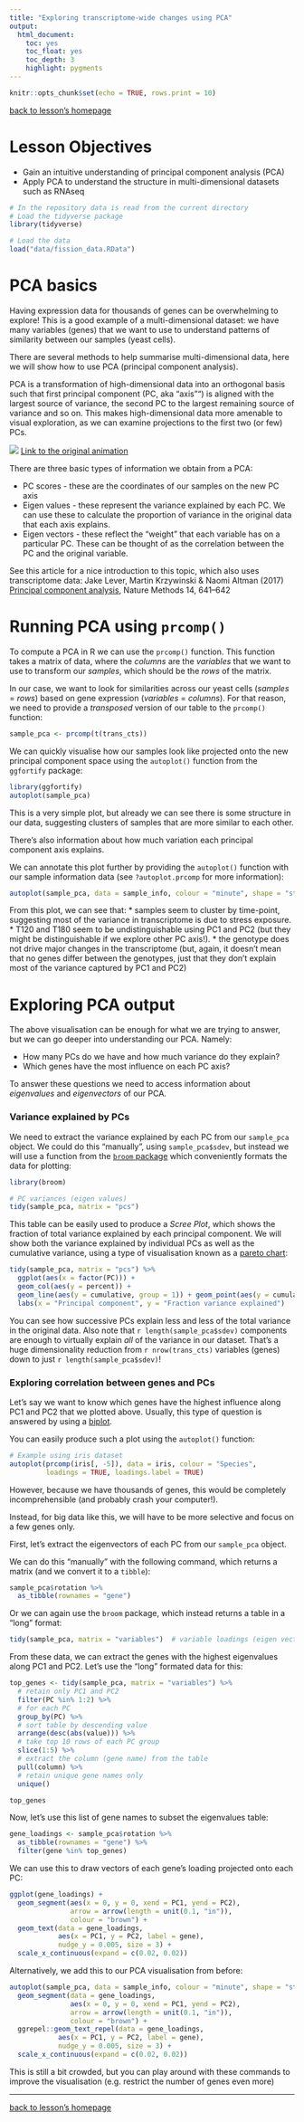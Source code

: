 ```yaml
---
title: "Exploring transcriptome-wide changes using PCA"
output:
  html_document:
    toc: yes
    toc_float: yes
    toc_depth: 3
    highlight: pygments
---
```



```r
knitr::opts_chunk$set(echo = TRUE, rows.print = 10)
```

[back to lesson's homepage](https://tavareshugo.github.io/data-carpentry-rnaseq/)

# Lesson Objectives

* Gain an intuitive understanding of principal component analysis (PCA)
* Apply PCA to understand the structure in multi-dimensional datasets such as RNAseq

```r
# In the repository data is read from the current directory
# Load the tidyverse package
library(tidyverse)

# Load the data
load("data/fission_data.RData")
```


# PCA basics

Having expression data for thousands of genes can be overwhelming to explore! 
This is a good example of a multi-dimensional dataset: we have many 
variables (genes) that we want to use to understand patterns of similarity 
between our samples (yeast cells).

There are several methods to help summarise multi-dimensional data, here 
we will show how to use PCA (principal component analysis). 

PCA is a transformation of high-dimensional data into an orthogonal basis such that 
first principal component (PC, aka "axis"") is aligned with the largest source of 
variance, the second PC to the largest remaining source of variance and so on. 
This makes high-dimensional data more amenable to visual exploration, as we can 
examine projections to the first two (or few) PCs.

![](figs/pca.png) 
[Link to the original animation](http://setosa.io/ev/principal-component-analysis/)

There are three basic types of information we obtain from a PCA:

* PC scores - these are the coordinates of our samples on the new PC axis
* Eigen values - these represent the variance explained by each PC. 
We can use these to calculate the proportion of variance in the original data 
that each axis explains.
* Eigen vectors - these reflect the "weight" that each variable has on a particular 
PC. These can be thought of as the correlation between the PC and the original variable.

See this article for a nice introduction to this topic, which also uses transcriptome 
data: 
Jake Lever, Martin Krzywinski & Naomi Altman (2017) [Principal component analysis](https://www.nature.com/articles/nmeth.4346),
Nature Methods 14, 641–642


# Running PCA using `prcomp()`

To compute a PCA in R we can use the `prcomp()` function. This function takes a 
matrix of data, where the _columns_ are the _variables_ that we want to use to 
transform our _samples_, which should be the _rows_ of the matrix. 

In our case, we want to look for similarities across our yeast cells (_samples_ = _rows_) 
based on gene expression (_variables_ = _columns_). For that reason, we need 
to provide a _transposed_ version of our table to the `prcomp()` function:

```r
sample_pca <- prcomp(t(trans_cts))
```

We can quickly visualise how our samples look like projected onto the new principal 
component space using the `autoplot()` function from the `ggfortify` package:

```r
library(ggfortify)
autoplot(sample_pca)
```

This is a very simple plot, but already we can see there is some structure in our 
data, suggesting clusters of samples that are more similar to each other.

There's also information about how much variation each principal component axis 
explains. 

We can annotate this plot further by providing the `autoplot()` function with 
our sample information data (see `?autoplot.prcomp` for more information):

```r
autoplot(sample_pca, data = sample_info, colour = "minute", shape = "strain")
```

From this plot, we can see that:
* samples seem to cluster by time-point, suggesting most of the variance in 
transcriptome is due to stress exposure. 
* T120 and T180 seem to be undistinguishable using PC1 and PC2 (but they might 
be distinguishable if we explore other PC axis!). 
* the genotype does not drive major changes in the transcriptome (but, again, 
it doesn't mean that no genes differ between the genotypes, just that they don't 
explain most of the variance captured by PC1 and PC2)


# Exploring PCA output

The above visualisation can be enough for what we are trying to answer, but we 
can go deeper into understanding our PCA. Namely:

* How many PCs do we have and how much variance do they explain?
* Which genes have the most influence on each PC axis? 

To answer these questions we need to access information about _eigenvalues_ and 
_eigenvectors_ of our PCA. 

### Variance explained by PCs

We need to extract the variance explained by each PC from our `sample_pca` object.
We could do this "manually", using `sample_pca$sdev`, but instead we will use a 
function from the [`broom` package](https://cran.r-project.org/web/packages/broom/vignettes/broom.html)
which conveniently formats the data for plotting:

```r
library(broom)

# PC variances (eigen values)
tidy(sample_pca, matrix = "pcs")
```

This table can be easily used to produce a _Scree Plot_, which shows the fraction 
of total variance explained by each principal component. We will show both the 
variance explained by individual PCs as well as the cumulative variance, using a 
type of visualisation known as a [pareto chart](https://en.wikipedia.org/wiki/Pareto_chart):

```r
tidy(sample_pca, matrix = "pcs") %>% 
  ggplot(aes(x = factor(PC))) +
  geom_col(aes(y = percent)) +
  geom_line(aes(y = cumulative, group = 1)) + geom_point(aes(y = cumulative)) +
  labs(x = "Principal component", y = "Fraction variance explained")
```

You can see how successive PCs explain less and less of the total variance in the 
original data. Also note that `r length(sample_pca$sdev)` components are enough to 
virtually explain _all_ of the variance in our dataset. 
That's a huge dimensionality reduction from `r nrow(trans_cts)` variables (genes) 
down to just `r length(sample_pca$sdev)`!


### Exploring correlation between genes and PCs

Let's say we want to know which genes have the highest influence along PC1 and PC2 that 
we plotted above. Usually, this type of question is answered by using a [biplot](https://en.wikipedia.org/wiki/Biplot).

You can easily produce such a plot using the `autoplot()` function:

```r
# Example using iris dataset
autoplot(prcomp(iris[, -5]), data = iris, colour = "Species",
         loadings = TRUE, loadings.label = TRUE)
```

However, because we have thousands of genes, this would be completely incomprehensible 
(and probably crash your computer!).

Instead, for big data like this, we will have to be more selective and focus on a few 
genes only. 

First, let's extract the eigenvectors of each PC from our `sample_pca` object. 

We can do this "manually" with the following command, which returns a 
matrix (and we convert it to a `tibble`):

```r
sample_pca$rotation %>% 
  as_tibble(rownames = "gene")
```

Or we can again use the `broom` package, which instead returns a table in a "long" 
format:

```r
tidy(sample_pca, matrix = "variables")  # variable loadings (eigen vectors) for genes that were used as variables in PCA
```

From these data, we can extract the genes with the highest eigenvalues along PC1 
and PC2. Let's use the "long" formated data for this:

```r
top_genes <- tidy(sample_pca, matrix = "variables") %>%  
  # retain only PC1 and PC2
  filter(PC %in% 1:2) %>%
  # for each PC
  group_by(PC) %>%
  # sort table by descending value
  arrange(desc(abs(value))) %>%
  # take top 10 rows of each PC group
  slice(1:5) %>%
  # extract the column (gene name) from the table
  pull(column) %>%
  # retain unique gene names only
  unique()

top_genes
```

Now, let's use this list of gene names to subset the eigenvalues table:

```r
gene_loadings <- sample_pca$rotation %>% 
  as_tibble(rownames = "gene") %>% 
  filter(gene %in% top_genes)
```

We can use this to draw vectors of each gene's loading projected onto each PC:

```r
ggplot(gene_loadings) +
  geom_segment(aes(x = 0, y = 0, xend = PC1, yend = PC2), 
               arrow = arrow(length = unit(0.1, "in")),
               colour = "brown") +
  geom_text(data = gene_loadings, 
            aes(x = PC1, y = PC2, label = gene),
            nudge_y = 0.005, size = 3) +
  scale_x_continuous(expand = c(0.02, 0.02))
```

Alternatively, we add this to our PCA visualisation from before:

```r
autoplot(sample_pca, data = sample_info, colour = "minute", shape = "strain") +
  geom_segment(data = gene_loadings, 
               aes(x = 0, y = 0, xend = PC1, yend = PC2), 
               arrow = arrow(length = unit(0.1, "in")),
               colour = "brown") +
  ggrepel::geom_text_repel(data = gene_loadings, 
            aes(x = PC1, y = PC2, label = gene),
            nudge_y = 0.005, size = 3) +
  scale_x_continuous(expand = c(0.02, 0.02))
```

This is still a bit crowded, but you can play around with these commands to 
improve the visualisation (e.g. restrict the number of genes even more)


----
[back to lesson's homepage](https://tavareshugo.github.io/data-carpentry-rnaseq/)
